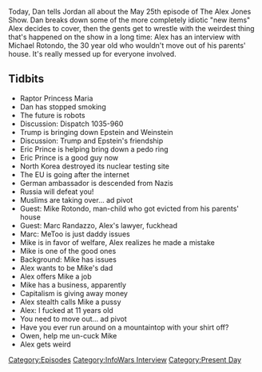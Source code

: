 {{DEFAULTSORT:
    #_EPISODE_0164:May 25, 2018
}}{{Episode
    | title           = May 25, 2018
    | caption         = [https://knowledgefight.libsyn.com/knowledge-fight-may-25-2018 Listen to this episode on Libsyn]
    | episodeNumber   = 164
    | length          = 01:59:04
    | airDate         = May 28, 2018
    | coverageDate    = May 25, 2018
    | episodeType     = [[:Category:InfoWars Interview|InfoWars Interview]], [[:Category:Present Day|Present Day]]
    | appearance      = [[Raptor Princess Maria]], [[Harvey Weinstein]], [[Jeffrey Epstein]], [[Eric Prince]], [[Mike Rotondo]], [[Marc Randazza]]
    | oocDrop         = I'm crazy, so I can't go nuts
    | previousEpisode = [[163: January 27-29, 2009]]
    | nextEpisode     = [[165: Rotondo, Round 2]]
}}

{{Stub}}

Today, Dan tells Jordan all about the May 25th episode of The Alex Jones Show. Dan breaks down some of the more completely idiotic "new items" Alex decides to cover, then the gents get to wrestle with the weirdest thing that's happened on the show in a long time: Alex has an interview with Michael Rotondo, the 30 year old who wouldn't move out of his parents' house. It's really messed up for everyone involved.

==Tidbits==

*Raptor Princess Maria
*Dan has stopped smoking
*The future is robots
*Discussion: Dispatch 1035-960
*Trump is bringing down Epstein and Weinstein
*Discussion: Trump and Epstein's friendship
*Eric Prince is helping bring down a pedo ring
*Eric Prince is a good guy now
*North Korea destroyed its nuclear testing site
*The EU is going after the internet
*German ambassador is descended from Nazis
*Russia will defeat you!
*Muslims are taking over... ad pivot
*Guest: Mike Rotondo, man-child who got evicted from his parents' house
*Guest: Marc Randazzo, Alex's lawyer, fuckhead
*Marc: MeToo is just daddy issues
*Mike is in favor of welfare, Alex realizes he made a mistake
*Mike is one of the good ones
*Background: Mike has issues
*Alex wants to be Mike's dad
*Alex offers Mike a job
*Mike has a business, apparently
*Capitalism is giving away money
*Alex stealth calls Mike a pussy
*Alex: I fucked at 11 years old
*You need to move out... ad pivot
*Have you ever run around on a mountaintop with your shirt off?
*Owen, help me un-cuck Mike
*Alex gets weird

[[Category:Episodes]]
[[Category:InfoWars Interview]]
[[Category:Present Day]]
